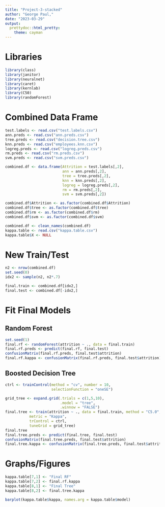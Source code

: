 ```yaml
---
title: "Project-3-stacked"
author: "George Paul,"
date: "2023-03-29"
output: 
  prettydoc::html_pretty:
    theme: cayman
---
```


# Libraries
```r
library(class)
library(janitor)
library(neuralnet)
library(caret)
library(kernlab)
library(C50)
library(randomForest)
```

# Combined Data Frame
```r
test.labels <- read.csv("test.labels.csv")
ann.preds <- read.csv("ann.preds.csv")
tree.preds <- read.csv("decision.tree.csv")
knn.preds <- read.csv("employees.knn.csv")
logreg.preds <- read.csv("logreg.preds.csv")
rm.preds <- read.csv("rm.preds.csv")
svm.preds <- read.csv("svm.preds.csv")

combined.df <- data.frame(Attrition = test.labels[,2],
                          ann = ann.preds[,2],
                          tree = tree.preds[,2],
                          knn = knn.preds[,2],
                          logreg = logreg.preds[,2],
                          rm = rm.preds[,2],
                          svm = svm.preds[,2])

combined.df$Attrition <- as.factor(combined.df$Attrition)
combined.df$tree <- as.factor(combined.df$tree)
combined.df$rm <- as.factor(combined.df$rm)
combined.df$svm <- as.factor(combined.df$svm)

combined.df <- clean_names(combined.df)
kappa.table <- read.csv("kappa.table.csv")
kappa.table$X <- NULL
```

# New Train/Test
```r
n2 <- nrow(combined.df)
set.seed(0)
idx2 <- sample(n2, n2*.7)

final.train <- combined.df[idx2,]
final.test <- combined.df[-idx2,]
```

# Fit Final Models

## Random Forest
```r
set.seed(1)
final.rf <- randomForest(attrition ~ ., data = final.train)
final.rf.preds <- predict(final.rf, final.test)
confusionMatrix(final.rf.preds, final.test$attrition)
final.rf.kappa <- confusionMatrix(final.rf.preds, final.test$attrition)$overall[2]
```

## Boosted Decision Tree
```r
ctrl <- trainControl(method = "cv", number = 10,
                     selectionFunction = "oneSE")

grid_tree <- expand.grid(.trials = c(1,5,10),
                         .model = "tree",
                         .winnow = "FALSE")
final.tree <- train(attrition ~ ., data = final.train, method = "C5.0",
           metric = "Kappa",
           trControl = ctrl,
           tuneGrid = grid_tree)
final.tree
final.tree.preds <- predict(final.tree, final.test)
confusionMatrix(final.tree.preds, final.test$attrition)
final.tree.kappa <- confusionMatrix(final.tree.preds, final.test$attrition)$overall[2]
```

# Graphs/Figures
```r
kappa.table[7,1] <- "Final RF"
kappa.table[7,2] <- final.rf.kappa
kappa.table[8,1] <- "Final Tree"
kappa.table[8,2] <- final.tree.kappa

barplot(kappa.table$kappa, names.arg = kappa.table$model)
```